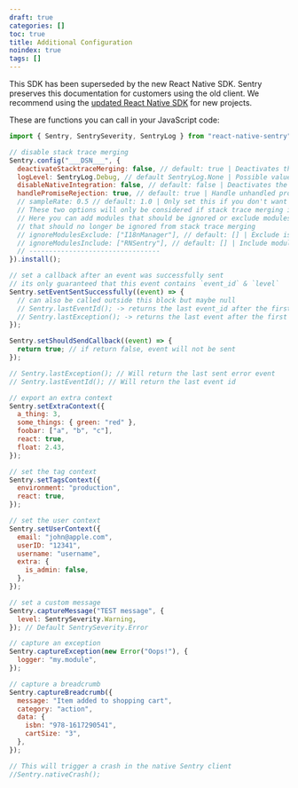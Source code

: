 ```yaml
---
draft: true
categories: []
toc: true
title: Additional Configuration
noindex: true
tags: []
---
```


<Alert level="warning" title="Note">

This SDK has been superseded by the new React Native SDK. Sentry preserves this documentation for customers using the old client. We recommend using the [updated React Native SDK](/platforms/react-native/) for new projects.

</Alert>

These are functions you can call in your JavaScript code:

```javascript
import { Sentry, SentrySeverity, SentryLog } from "react-native-sentry";

// disable stack trace merging
Sentry.config("___DSN___", {
  deactivateStacktraceMerging: false, // default: true | Deactivates the stack trace merging feature
  logLevel: SentryLog.Debug, // default SentryLog.None | Possible values:  .None, .Error, .Debug, .Verbose
  disableNativeIntegration: false, // default: false | Deactivates the native integration and only uses raven-js
  handlePromiseRejection: true, // default: true | Handle unhandled promise rejections
  // sampleRate: 0.5 // default: 1.0 | Only set this if you don't want to send every event so e.g.: 0.5 will send 50% of all events
  // These two options will only be considered if stack trace merging is active
  // Here you can add modules that should be ignored or exclude modules
  // that should no longer be ignored from stack trace merging
  // ignoreModulesExclude: ["I18nManager"], // default: [] | Exclude is always stronger than include
  // ignoreModulesInclude: ["RNSentry"], // default: [] | Include modules that should be ignored too
  // ---------------------------------
}).install();

// set a callback after an event was successfully sent
// its only guaranteed that this event contains `event_id` & `level`
Sentry.setEventSentSuccessfully((event) => {
  // can also be called outside this block but maybe null
  // Sentry.lastEventId(); -> returns the last event_id after the first successfully sent event
  // Sentry.lastException(); -> returns the last event after the first successfully sent event
});

Sentry.setShouldSendCallback((event) => {
  return true; // if return false, event will not be sent
});

// Sentry.lastException(); // Will return the last sent error event
// Sentry.lastEventId(); // Will return the last event id

// export an extra context
Sentry.setExtraContext({
  a_thing: 3,
  some_things: { green: "red" },
  foobar: ["a", "b", "c"],
  react: true,
  float: 2.43,
});

// set the tag context
Sentry.setTagsContext({
  environment: "production",
  react: true,
});

// set the user context
Sentry.setUserContext({
  email: "john@apple.com",
  userID: "12341",
  username: "username",
  extra: {
    is_admin: false,
  },
});

// set a custom message
Sentry.captureMessage("TEST message", {
  level: SentrySeverity.Warning,
}); // Default SentrySeverity.Error

// capture an exception
Sentry.captureException(new Error("Oops!"), {
  logger: "my.module",
});

// capture a breadcrumb
Sentry.captureBreadcrumb({
  message: "Item added to shopping cart",
  category: "action",
  data: {
    isbn: "978-1617290541",
    cartSize: "3",
  },
});

// This will trigger a crash in the native Sentry client
//Sentry.nativeCrash();
```
